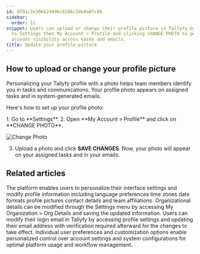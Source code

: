 ```yaml
---
id: 8f91c2e30bb24996c8286c2de8a07c88
sidebar:
  order: 11
snippet: Users can upload or change their profile picture in Tallyfy by navigating
  to Settings then My Account > Profile and clicking CHANGE PHOTO to personalize their
  account visibility across tasks and emails.
title: Update your profile picture
---
```


## How to upload or change your profile picture

Personalizing your Tallyfy profile with a photo helps team members identify you in tasks and communications. Your profile photo appears on assigned tasks and in system-generated emails.

Here's how to set up your profile photo:

<Steps>
1. Go to **Settings**.
2. Open **My Account > Profile** and click on **CHANGE PHOTO**.

   ![Change Photo](https://screenshots.tallyfy.com/tallyfy%2Fpro%2Fdesktop-light-change-profile-picture1701983252467.png)

3. Upload a photo and click **SAVE CHANGES**. Now, your photo will appear on your assigned tasks and in your emails.
</Steps>


## Related articles
<CardGrid>
<LinkTitleCard header="<b>Personal Settings > Personalization settings</b>" href="/products/pro/settings/personal-settings/personalization-settings/" > The platform enables users to personalize their interface settings and modify profile information including language preferences time zones date formats profile pictures contact details and team affiliations. </LinkTitleCard>
<LinkTitleCard header="<b>Org Settings > Update organization details</b>" href="/products/pro/settings/org-settings/how-can-i-update-my-organization-details/" > Organizational details can be modified through the Settings menu by accessing My Organization > Org Details and saving the updated information. </LinkTitleCard>
<LinkTitleCard header="<b>Personal Settings > Change my email address</b>" href="/products/pro/settings/personal-settings/how-can-i-change-my-email-address-in-tallyfy/" > Users can modify their login email in Tallyfy by accessing profile settings and updating their email address with verification required afterward for the changes to take effect. </LinkTitleCard>
<LinkTitleCard header="<b>Settings > Personal settings</b>" href="/products/pro/settings/personal-settings/" > Individual user preferences and customization options enable personalized control over account settings and system configurations for optimal platform usage and workflow management. </LinkTitleCard>
</CardGrid>